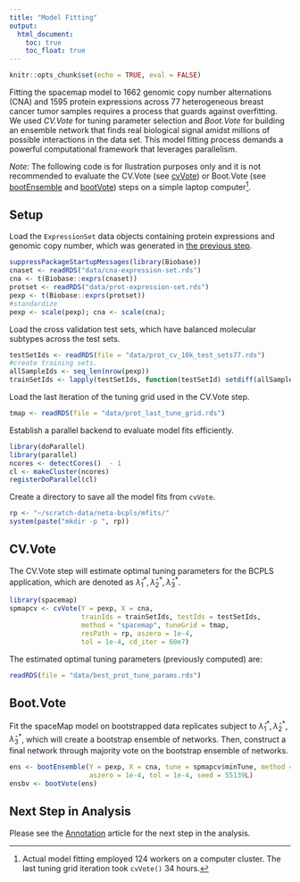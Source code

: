 ---
title: "Model Fitting"
output:
  html_document:
    toc: true
    toc_float: true
---

```{r setup, include=FALSE}
knitr::opts_chunk$set(echo = TRUE, eval = FALSE)
```


Fitting the spacemap model to 1662 genomic copy number alternations (CNA) and 1595 protein expressions across 77 heterogeneous breast cancer tumor samples requires a process that guards against overfitting. We used *CV.Vote* for tuning parameter selection and *Boot.Vote* for building an ensemble network that finds real biological signal amidst millions of possible interactions in the data set. This model fitting process demands a powerful computational framework that leverages parallelism. 


*Note:* The following code is for llustration purposes only and it is not recommended to evaluate the CV.Vote (see [cvVote](https://topherconley.github.io/spacemap/reference/cvVote.html)) or Boot.Vote (see [bootEnsemble](https://topherconley.github.io/spacemap/reference/bootEnsemble.html) and [bootVote](https://topherconley.github.io/spacemap/reference/bootVote.html)) steps on a simple laptop computer^[Actual model fitting employed 124 workers on a computer cluster. The last tuning grid iteration took `cvVote()` 34 hours.]. 

## Setup

Load the `ExpressionSet` data objects containing protein expressions and genomic copy number, which was generated in [the previous step](https://topherconley.github.io/neta-bcpls/data.html).

```{r}
suppressPackageStartupMessages(library(Biobase))
cnaset <- readRDS("data/cna-expression-set.rds") 
cna <- t(Biobase::exprs(cnaset))
protset <- readRDS("data/prot-expression-set.rds")
pexp <- t(Biobase::exprs(protset))
#standardize
pexp <- scale(pexp); cna <- scale(cna);
```

Load the cross validation test sets, which have balanced molecular subtypes across the test sets.

```{r}
testSetIds <- readRDS(file = "data/prot_cv_10k_test_sets77.rds")
#create training sets.
allSampleIds <- seq_len(nrow(pexp))
trainSetIds <- lapply(testSetIds, function(testSetId) setdiff(allSampleIds, testSetId))
```

Load the last iteration of the tuning grid used in the CV.Vote step. 

```{r}
tmap <- readRDS(file = "data/prot_last_tune_grid.rds")
```

Establish a parallel backend to evaluate model fits efficiently.

```{r}
library(doParallel)
library(parallel)
ncores <- detectCores()  - 1
cl <- makeCluster(ncores)
registerDoParallel(cl)
```

Create a directory to save all the model fits from `cvVote`. 

```{r}
rp <- "~/scratch-data/neta-bcpls/mfits/"
system(paste("mkdir -p ", rp))
```


## CV.Vote

The CV.Vote step will estimate optimal tuning parameters for the BCPLS application, which are denoted as $\hat \lambda^*_1, \hat  \lambda^*_2, \hat \lambda^*_3$. 


```{r}
library(spacemap)
spmapcv <- cvVote(Y = pexp, X = cna, 
                  trainIds = trainSetIds, testIds = testSetIds, 
                  method = "spacemap", tuneGrid = tmap,
                  resPath = rp, aszero = 1e-4,
                  tol = 1e-4, cd_iter = 60e7)
```

The estimated optimal tuning parameters (previously computed) are: 

```{r, eval=TRUE, echo = FALSE}
readRDS(file = "data/best_prot_tune_params.rds")
```

## Boot.Vote

Fit the spaceMap model on bootstrapped data replicates subject to $\hat \lambda^*_1, \hat  \lambda^*_2, \hat \lambda^*_3$, which will create a bootstrap ensemble of networks. Then, construct a final network through majority vote on the bootstrap ensemble of networks.  

```{r}
ens <- bootEnsemble(Y = pexp, X = cna, tune = spmapcv$minTune, method = "spacemap", B = 1000, 
                    aszero = 1e-4, tol = 1e-4, seed = 55139L)
ensbv <- bootVote(ens)
```


## Next Step in Analysis

Please see the [Annotation](https://topherconley.github.io/neta-bcpls/annot.html) article for the next step in the analysis. 



